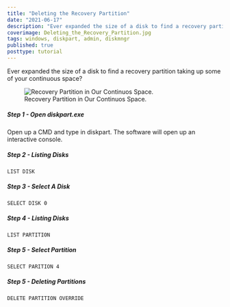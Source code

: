 ```yaml
---
title: "Deleting the Recovery Partition"
date: "2021-06-17"
description: "Ever expanded the size of a disk to find a recovery partition taking up some of your continuous space?"
coverimage: Deleting_the_Recovery_Partition.jpg
tags: windows, diskpart, admin, diskmngr
published: true
posttype: tutorial
---
```

Ever expanded the size of a disk to find a recovery partition taking up some of your continuous space?

<figure class="figure text-center col-xs-12 col-sm-12 col-lg-12">
<img src="/static/ccf2a991-55e3-4555-8b2d-19bc63b297fb.png" class="figure-img img-fluid border border-1 border-dark" alt="Recovery Partition in Our Continuos Space.">
<figcaption class="figure-caption text-center fw-normal text-dark">Recovery Partition in Our Continuos Space.</figcaption>
</figure>

<h5 class="step">Step 1 - Open diskpart.exe</h5>

Open up a CMD and type in diskpart. The software will open up an interactive console. 

<h5 class="step">Step 2 - Listing Disks</h5>

```
LIST DISK
```

<h5 class="step">Step 3 - Select A Disk</h5>

```
SELECT DISK 0
```

<h5 class="step">Step 4 - Listing Disks</h5>

```
LIST PARTITION
```

<h5 class="step">Step 5 - Select Partition</h5>

```
SELECT PARITION 4
```

<h5 class="step">Step 5 - Deleting Partitions</h5>

```
DELETE PARTITION OVERRIDE
```